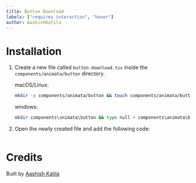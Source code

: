 ```yaml
---
title: Button Download
labels: ["requires interaction", "hover"]
author: AashishKatila
---
```


<ComponentPreview name="button-button-download--docs" />

# Installation

1. Create a new file called `button-download.tsx` inside the `components/animata/button` directory.

   macOS/Linux:

   ```bash
   mkdir -p components/animata/button && touch components/animata/button/button-download.tsx
   ```

   windows:

   ```bash
   mkdir components\animata\button && type null > components\animata\button\button-download.tsx
   ```

2. Open the newly created file and add the following code:

   ```jsx file=<rootDir>/animata/button/button-download.tsx

   ```

# Credits

Built by [Aashish Katila](https://github.com/AashishKatila)
